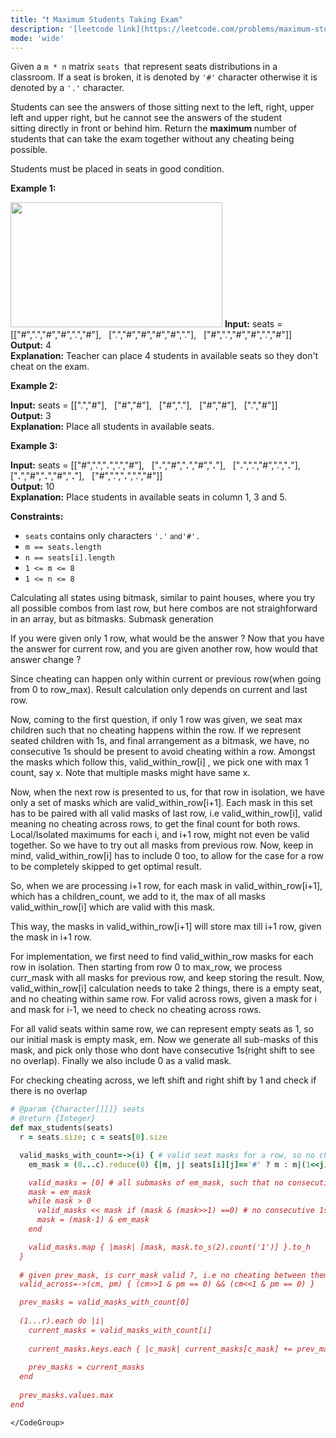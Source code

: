 ```yaml
---
title: "❗️ Maximum Students Taking Exam"
description: '[leetcode link](https://leetcode.com/problems/maximum-students-taking-exam/description/)'
mode: 'wide'
---
```

<Tabs>
  <Tab title="Question" icon="circle-question" iconType="regular">
    <Card>
      <p>Given a <code>m&nbsp;* n</code>&nbsp;matrix <code>seats</code>&nbsp;&nbsp;that represent seats distributions&nbsp;in a classroom.&nbsp;If a seat&nbsp;is&nbsp;broken, it is denoted by <code>&#39;#&#39;</code> character otherwise it is denoted by a <code>&#39;.&#39;</code> character.</p>  <p>Students can see the answers of those sitting next to the left, right, upper left and upper right, but he cannot see the answers of the student sitting&nbsp;directly in front or behind him. Return the <strong>maximum </strong>number of students that can take the exam together&nbsp;without any cheating being possible.</p>  <p>Students must be placed in seats in good condition.</p>   <p><strong class="example">Example 1:</strong></p> <img height="200" src="https://assets.leetcode.com/uploads/2020/01/29/image.png" width="339" />  <strong>Input:</strong> seats = [[&quot;#&quot;,&quot;.&quot;,&quot;#&quot;,&quot;#&quot;,&quot;.&quot;,&quot;#&quot;], &nbsp;               [&quot;.&quot;,&quot;#&quot;,&quot;#&quot;,&quot;#&quot;,&quot;#&quot;,&quot;.&quot;], &nbsp;               [&quot;#&quot;,&quot;.&quot;,&quot;#&quot;,&quot;#&quot;,&quot;.&quot;,&quot;#&quot;]] <br/> <strong>Output:</strong> 4 <br/> <strong>Explanation:</strong> Teacher can place 4 students in available seats so they don&#39;t cheat on the exam.    <p><strong class="example">Example 2:</strong></p>   <strong>Input:</strong> seats = [[&quot;.&quot;,&quot;#&quot;], &nbsp;               [&quot;#&quot;,&quot;#&quot;], &nbsp;               [&quot;#&quot;,&quot;.&quot;], &nbsp;               [&quot;#&quot;,&quot;#&quot;], &nbsp;               [&quot;.&quot;,&quot;#&quot;]] <br/> <strong>Output:</strong> 3 <br/> <strong>Explanation:</strong> Place all students in available seats.     <p><strong class="example">Example 3:</strong></p>   <strong>Input:</strong> seats = [[&quot;#&quot;,&quot;.&quot;,&quot;<strong>.</strong>&quot;,&quot;.&quot;,&quot;#&quot;], &nbsp;               [&quot;<strong>.</strong>&quot;,&quot;#&quot;,&quot;<strong>.</strong>&quot;,&quot;#&quot;,&quot;<strong>.</strong>&quot;], &nbsp;               [&quot;<strong>.</strong>&quot;,&quot;.&quot;,&quot;#&quot;,&quot;.&quot;,&quot;<strong>.</strong>&quot;], &nbsp;               [&quot;<strong>.</strong>&quot;,&quot;#&quot;,&quot;<strong>.</strong>&quot;,&quot;#&quot;,&quot;<strong>.</strong>&quot;], &nbsp;               [&quot;#&quot;,&quot;.&quot;,&quot;<strong>.</strong>&quot;,&quot;.&quot;,&quot;#&quot;]] <br/> <strong>Output:</strong> 10 <br/> <strong>Explanation:</strong> Place students in available seats in column 1, 3 and 5.    <p><strong>Constraints:</strong></p>  <ul>  <li><code>seats</code>&nbsp;contains only characters&nbsp;<code>&#39;.&#39;<font face="sans-serif, Arial, Verdana, Trebuchet MS">&nbsp;and</font></code><code>&#39;#&#39;.</code></li>  <li><code>m ==&nbsp;seats.length</code></li>  <li><code>n ==&nbsp;seats[i].length</code></li>  <li><code>1 &lt;= m &lt;= 8</code></li>  <li><code>1 &lt;= n &lt;= 8</code></li> </ul> 
    </Card>
  </Tab>
  <Tab title="Solution" icon="lightbulb" iconType="regular" >
    <Card>
      Calculating all states using bitmask, similar to paint houses, where you try all possible combos from last row, but here combos are not straighforward in an array, but as bitmasks. Submask generation

If you were given only 1 row, what would be the answer ? Now that you have the answer for current row, and you are given another row, how would that answer change ?

Since cheating can happen only within current or previous row(when going from 0 to row_max). Result
calculation only depends on current and last row. 

Now, coming to the first question, if only 1 row was given, we seat max children such that no cheating happens within the row. If we represent seated children with 1s, and final arrangement as a bitmask, we have, no consecutive 1s should be present to avoid cheating within a row. Amongst the masks which follow this, valid_within_row[i] , we pick one with max 1 count, say x. Note that multiple masks might have same x.

Now, when the next row is presented to us, for that row in isolation, we have only a set of masks which are valid_within_row[i+1]. Each mask in this set has to be paired with all valid masks of last row, i.e valid_within_row[i], valid meaning no cheating across rows, to get the final count for both rows. Local/Isolated maximums for each i, and i+1 row, might not even be valid together. So we have to try out all masks from previous row. Now, keep in mind, valid_within_row[i] has to include 0 too, to allow for the case for a row to be completely skipped to get optimal result.

So, when we are processing i+1 row, for each mask in valid_within_row[i+1], which has a children_count, we add to it, the max of all masks valid_within_row[i] which are valid with this mask.

This way, the masks in valid_within_row[i+1] will store max till i+1 row, given the mask in i+1 row.

For implementation, we first need to find valid_within_row masks for each row in isolation. Then starting from row 0 to max_row, we process curr_mask with all masks for previous row, and keep storing the result. Now, valid_within_row[i] calculation needs to take 2 things, there is a empty seat, and no cheating within same row. For valid across rows, given a mask for i and mask for i-1, we need to check no cheating across rows.

For all valid seats within same row, we can represent empty seats as 1, so our initial mask is empty mask, em. Now we generate all sub-masks of this mask, and pick only those who dont have consecutive 1s(right shift to see no overlap). Finally we also include 0 as a valid mask.

For checking cheating across, we left shift and right shift by 1 and check if there is no overlap
</Card>
  <Expandable title="code">
    <CodeGroup dropdown>
```ruby title="Maximum Students Taking Exam" lines
# @param {Character[][]} seats
# @return {Integer}
def max_students(seats)
  r = seats.size; c = seats[0].size

  valid_masks_with_count=->(i) { # valid seat masks for a row, so no cheating within row, with count of children
    em_mask = (0...c).reduce(0) {|m, j| seats[i][j]=='#' ? m : m|(1<<j) } # start with empty seats mask

    valid_masks = [0] # all submasks of em_mask, such that no consecutive 1s are present
    mask = em_mask
    while mask > 0
      valid_masks << mask if (mask & (mask>>1) ==0) # no consecutive 1s are present
      mask = (mask-1) & em_mask
    end

    valid_masks.map { |mask| [mask, mask.to_s(2).count('1')] }.to_h
  }
  
  # given prev_mask, is curr_mask valid ?, i.e no cheating between them
  valid_across=->(cm, pm) { (cm>>1 & pm == 0) && (cm<<1 & pm == 0) }

  prev_masks = valid_masks_with_count[0]
  
  (1...r).each do |i|
    current_masks = valid_masks_with_count[i]
    
    current_masks.keys.each { |c_mask| current_masks[c_mask] += prev_masks.select { |p_mask| valid_across[p_mask, c_mask] }.values.max }
    
    prev_masks = current_masks
  end
  
  prev_masks.values.max
end
```
    </CodeGroup>
  </Expandable>
  </Tab>
</Tabs>